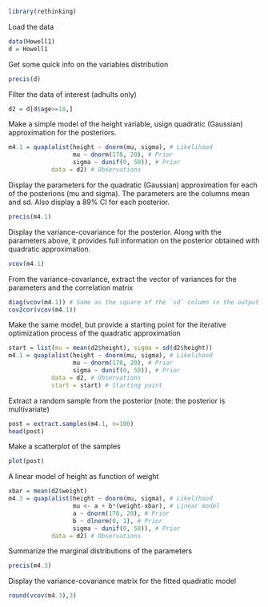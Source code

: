 ```r
library(rethinking)
```

Load the data

```r
data(Howell1)
d = Howell1
```

Get some quick info on the variables distribution

```r
precis(d)
```
Filter the data of interest (adhults only)
```r
d2 = d[d$age>=18,]
```

Make a simple model of the height variable, usign quadratic (Gaussian) approximation for the posteriors. 

```r
m4.1 = quap(alist(height ~ dnorm(mu, sigma), # Likelihood
                  mu ~ dnorm(178, 20), # Prior
                  sigma ~ dunif(0, 50)), # Prior
            data = d2) # Observations

```

Display the parameters for the quadratic (Gaussian) approximation for each of the posterions (mu and sigma).
The parameters are the columns mean and sd. Also display a 89% CI for each posterior.

```r
precis(m4.1)
```
Display the variance-covariance for the posterior. Along with the parameters above, it provides full information on the posterior obtained with quadratic approximation.
```r
vcov(m4.1)
```

From the variance-covariance, extract the vector of variances for the parameters and the correlation matrix

```r
diag(vcov(m4.1)) # Same as the square of the `sd` column in the output of precis()
cov2cor(vcov(m4.1))
```

Make the same model, but provide a starting point for the iterative optimization process of the quadratic approximation

```r
start = list(mu = mean(d2$height), sigma = sd(d2$height))
m4.1 = quap(alist(height ~ dnorm(mu, sigma), # Likelihood
                  mu ~ dnorm(178, 20), # Prior
                  sigma ~ dunif(0, 50)), # Prior
            data = d2, # Observations
            start = start) # Starting point
```

Extract a random sample from the posterior (note: the posterior is multivariate)

```r
post = extract.samples(m4.1, n=100)
head(post)
```
Make a scatterplot of the samples

```r
plot(post)
```

A linear model of height as function of weight


```r
xbar = mean(d2$weight)
m4.3 = quap(alist(height ~ dnorm(mu, sigma), # Likelihood
                  mu <- a + b*(weight-xbar), # Linear model
                  a ~ dnorm(178, 20), # Prior
                  b ~ dlnorm(0, 1), # Prior
                  sigma ~ dunif(0, 50)), # Prior
            data = d2) # Observations

```

Summarize the marginal distributions of the parameters

```r
precis(m4.3)
```
Display the variance-covariance matrix for the fitted quadratic model

```r
round(vcov(m4.3),3)
```

